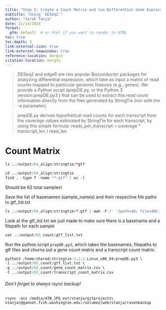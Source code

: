 ```yaml
---
title: "Step 5: Create a Count Matrix and run Differential Gene Expression"
subtitle: "Using `DESeq2`"
author: "Sarah Tanja"
date: 11/14/2024
format:
  gfm: default  # or html if you want to render in HTML
toc: true
toc-depth: 3
link-external-icon: true
link-external-newwindow: true
reference-location: margin
citation-location: margin
---
```


> DESeq2 and edgeR are two popular Bioconductor packages for analyzing differential expression, which take as input a matrix of read counts mapped to particular genomic features (e.g., genes). We provide a Python script (prepDE.py, or the Python 3 version:prepDE.py3 ) that can be used to extract this read count information directly from the files generated by StringTie (run with the -e parameter).

> prepDE.py derives hypothetical read counts for each transcript from the coverage values estimated by StringTie for each transcript, by using this simple formula: reads_per_transcript = coverage \* transcript_len / read_len

# Count Matrix

```r
ls ../output/04_align/stringtie/*gtf 
```

```r
cd ../output/04_align/stringtie 
find . -type f -name "*.gtf" | wc -l
```
Should be 63 total samples!

Save the list of basenames (sample_names) and their respective file paths to gtf_list.txt 
```r
ls ../output/04_align/stringtie/*.gtf | awk -F'/' '{path=$0; file=$NF; gsub(".gtf$", "", file); print file "\t" path}' > ../output/05_count/gtf_list.txt
```

Look at the gtf_list.txt we just made to make sure there is a basename and a filepath for each sample
```r
cat ../output/05_count/gtf_list.txt
```

Run the python script `prepDR.py3`, which takes the basenames, filepaths to gtf files and churns out a gene count matrix and a transcript count matrix. 
```r
python3 /home/shared/stringtie-2.2.1.Linux_x86_64/prepDE.py3 \
-i ../output/05_count/gtf_list.txt \
-g ../output/05_count/gene_count_matrix.csv \
-t ../output/05_count/transcript_count_matrix.csv
```

::: callout-important
###### Don't forget to always rsync backup!

```         
rsync -avz /media/4TB_JPG_ext/stanja/gitprojects\
stanja\@gannet.fish.washington.edu:/volume2/web/stanja/ravenbackup
```
:::
